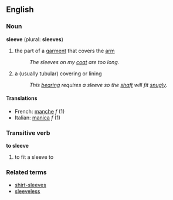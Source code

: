 ==English==
===Noun===
'''sleeve''' (plural: '''sleeves''')
# the part of a [[garment]] that covers the [[arm]]
#: ''The sleeves on my [[coat]] are too long.''
# a (usually tubular) covering or lining
#: ''This [[bearing]] requires a sleeve so the [[shaft]] will fit [[snug]]ly.''

====Translations====
*French: [[manche]] ''f'' (1)
*Italian: [[manica]] ''f'' (1)

===Transitive verb===
'''to sleeve'''

#to fit a sleeve to

===Related terms===
*[[shirt-sleeves]]
*[[sleeveless]]
